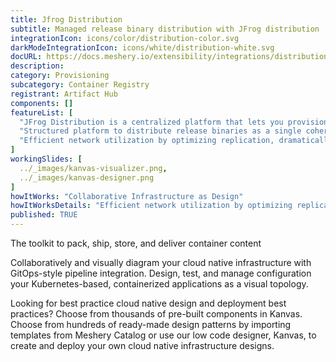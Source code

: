 ```yaml
---
title: Jfrog Distribution
subtitle: Managed release binary distribution with JFrog distribution
integrationIcon: icons/color/distribution-color.svg
darkModeIntegrationIcon: icons/white/distribution-white.svg
docURL: https://docs.meshery.io/extensibility/integrations/distribution
description: 
category: Provisioning
subcategory: Container Registry
registrant: Artifact Hub
components: []
featureList: [
  "JFrog Distribution is a centralized platform that lets you provision software release distribution",
  "Structured platform to distribute release binaries as a single coherent release bundle.",
  "Efficient network utilization by optimizing replication, dramatically reducing network load and release bundle synchronization time from source Artifactory to target instance or Edge node."
]
workingSlides: [
  ../_images/kanvas-visualizer.png,
  ../_images/kanvas-designer.png
]
howItWorks: "Collaborative Infrastructure as Design"
howItWorksDetails: "Efficient network utilization by optimizing replication, dramatically reducing network load and release bundle synchronization time from source Artifactory to target instance or Edge node."
published: TRUE
---
```

<p>
The toolkit to pack, ship, store, and deliver container content
</p>
<p>
    Collaboratively and visually diagram your cloud native infrastructure with GitOps-style pipeline integration. Design, test, and manage configuration your Kubernetes-based, containerized applications as a visual topology.
</p>
<p>
    Looking for best practice cloud native design and deployment best practices? Choose from thousands of pre-built components in Kanvas. Choose from hundreds of ready-made design patterns by importing templates from Meshery Catalog or use our low code designer, Kanvas, to create and deploy your own cloud native infrastructure designs.
</p>
